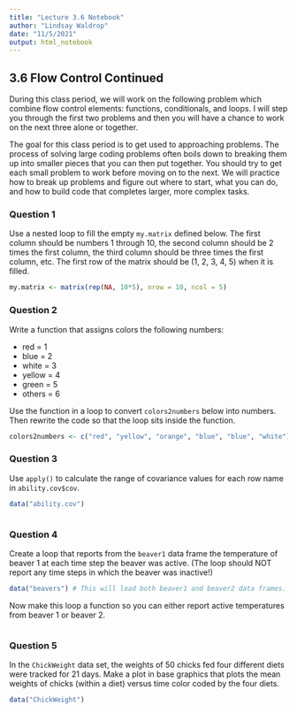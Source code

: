 ```yaml
---
title: "Lecture 3.6 Notebook"
author: "Lindsay Waldrop"
date: "11/5/2021"
output: html_notebook
---
```



## 3.6 Flow Control Continued

During this class period, we will work on the following problem which combine flow control elements: functions, conditionals, and loops. I will step you through the first two problems and then you will have a chance to work on the next three alone or together. 

The goal for this class period is to get used to approaching problems. The process of solving large coding problems often boils down to breaking them up into smaller pieces that you can then put together. You should try to get each small problem to work before moving on to the next. We will practice how to break up problems and figure out where to start, what you can do, and how to build code that completes larger, more complex tasks. 

### Question 1

Use a nested loop to fill the empty `my.matrix` defined below. The first column should be numbers 1 through 10, the second column should be 2 times the first column, the third column should be three times the first column, etc. The first row of the matrix should be (1, 2, 3, 4, 5) when it is filled.

```r
my.matrix <- matrix(rep(NA, 10*5), nrow = 10, ncol = 5)


```

### Question 2 

Write a function that assigns colors the following numbers: 

 * red = 1
 * blue = 2
 * white = 3
 * yellow = 4
 * green = 5
 * others = 6

Use the function in a loop to convert `colors2numbers` below into numbers. Then rewrite the code so that the loop sits inside the function. 

```r

colors2numbers <- c("red", "yellow", "orange", "blue", "blue", "white")


```

### Question 3

Use `apply()` to calculate the range of covariance values for each row name in `ability.cov$cov`. 
```r
data("ability.cov")



```

### Question 4

Create a loop that reports from the `beaver1` data frame the temperature of beaver 1 at each time step the beaver was active. (The loop should NOT report any time steps in which the beaver was inactive!)

```r
data("beavers") # This will load both beaver1 and beaver2 data frames.


```

Now make this loop a function so you can either report active temperatures from beaver 1 or beaver 2. 

```r

```

### Question 5

In the `ChickWeight` data set, the weights of 50 chicks fed four different diets were tracked for 21 days. Make a plot in base graphics that plots the mean weights of chicks (within a diet) versus time color coded by the four diets. 

```r
data("ChickWeight")

```




